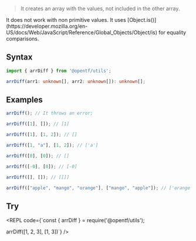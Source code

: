 
> It creates an array with the values, not included in the other array.

<Callout type="warning">
It does not work with non primitive values.
</Callout>

<Callout type="info">
It uses [Object.is()](https://developer.mozilla.org/en-US/docs/Web/JavaScript/Reference/Global_Objects/Object/is) for equality comparisons.
</Callout>

## Syntax

```ts copy
import { arrDiff } from '@opentf/utils';

arrDiff(arr1: unknown[], arr2: unknown[]): unknown[];
```

## Examples

```ts
arrDiff(); // It throws an error;

arrDiff([1], []); // [1]

arrDiff([1], [1, 2]); // []

arrDiff([1, "a"], [1, 2]); // ['a']

arrDiff([0], [0]); // []

arrDiff([-0], [0]); // [-0]

arrDiff([], []); // [[]]

arrDiff(["apple", "mango", "orange"], ["mango", "apple"]); // ['orange']
```

## Try

<REPL code={`const { arrDiff } = require('@opentf/utils');

arrDiff([1, 2, 3], [1, 3])`} />
